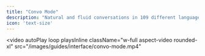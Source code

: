 ```yaml
---
title: "Convo Mode"
description: "Natural and fluid conversations in 109 different languages."
icon: 'text-size'
---
```


<video
    autoPlay
  loop
  playsInline
  className="w-full aspect-video rounded-xl"
  src="/images/guides/interface/convo-mode.mp4"
></video>